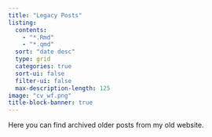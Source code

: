 ```yaml
---
title: "Legacy Posts"
listing:
  contents: 
    - "*.Rmd"
    - "*.qmd"
  sort: "date desc"
  type: grid
  categories: true
  sort-ui: false
  filter-ui: false
  max-description-length: 125
image: "cv_wf.png"
title-block-banner: true
---
```


Here you can find archived older posts from my old website.